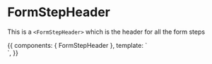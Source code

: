 <!-- FormStepHeader.stories.mdx -->



<Meta
  title="Components/Form Steppers/FormStepHeader"
  component={FormStepHeader}
  decorators={[withKnobs]}
/>

# FormStepHeader

This is a `<FormStepHeader>` which is the header for all the form steps

<Props of={FormStepHeader} />

<Canvas>
  <Story
    name="Primary"
    height="400px"
  >
    {{
      components: { FormStepHeader },
      template: `<div> <FormStepHeader /> </div>`,
    }}
  </Story>
</Canvas>

